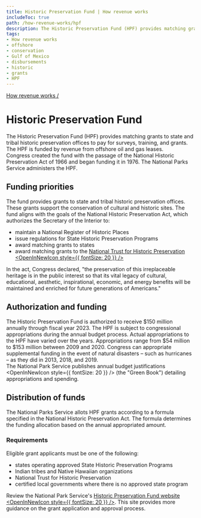 ```yaml
---
title: Historic Preservation Fund | How revenue works
includeToc: true
path: /how-revenue-works/hpf
description: The Historic Preservation Fund (HPF) provides matching grants to state and tribal historic preservation offices to pay for surveys, training, and grants. The HPF is funded by revenue from offshore oil and gas leases.
tags:
- How revenue works
- offshore
- conservation
- Gulf of Mexico
- disbursements
- historic
- grants
- HPF
---
```


[How revenue works /](/how-revenue-works/)


# Historic Preservation Fund

The Historic Preservation Fund (HPF) provides matching grants to state and tribal historic preservation offices to pay for surveys, training, and grants. The HPF is funded by revenue from offshore oil and gas leases.
<br/>
Congress created the fund with the passage of the National Historic Preservation Act of 1966 and began funding it in 1976. The National Parks Service administers the HPF.

## Funding priorities
The fund provides grants to state and tribal historic preservation offices. These grants support the conservation of cultural and historic sites. The fund aligns with the goals of the National Historic Preservation Act, which authorizes the Secretary of the Interior to:

- maintain a National Register of Historic Places
- issue regulations for State Historic Preservation Programs
- award matching grants to states
- award matching grants to the [National Trust for Historic Preservation <OpenInNewIcon style={{ fontSize: 20 }} />](https://savingplaces.org/)

In the act, Congress declared, "the preservation of this irreplaceable heritage is in the public interest so that its vital legacy of cultural, educational, aesthetic, inspirational, economic, and energy benefits will be maintained and enriched for future generations of Americans."

## Authorization and funding
The Historic Preservation Fund is <GlossaryTerm>authorized</GlossaryTerm> to receive $150 million annually through fiscal year 2023. The HPF is subject to congressional appropriations during the annual budget process. Actual appropriations to the HPF have varied over the years. Appropriations range from $54 million to $153 million between 2009 and 2020. Congress can appropriate supplemental funding in the event of natural disasters – such as hurricanes – as they did in 2013, 2018, and 2019.
<br />
The National Park Service publishes <Link href="https://www.nps.gov/aboutus/budget.htm">annual budget justifications <OpenInNewIcon style={{ fontSize: 20 }} /></Link> (the "Green Book") detailing appropriations and spending.

## Distribution of funds
The National Parks Service allots HPF grants according to a formula specified in the National Historic Preservation Act. The formula determines the funding allocation based on the annual appropriated amount.

### Requirements

Eligible grant applicants must be one of the following:

- states operating approved State Historic Preservation Programs
- Indian tribes and Native Hawaiian organizations
- National Trust for Historic Preservation
- certified local governments where there is no approved state program

Review the National Park Service's [Historic Preservation Fund website <OpenInNewIcon style={{ fontSize: 20 }} />](https://www.nps.gov/subjects/historicpreservationfund/index.htm). This site provides more guidance on the grant application and approval process.
